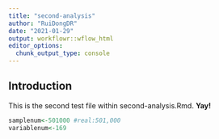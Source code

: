 ```yaml
---
title: "second-analysis"
author: "RuiDongDR"
date: "2021-01-29"
output: workflowr::wflow_html
editor_options:
  chunk_output_type: console
---
```


## Introduction
This is the second test file within second-analysis.Rmd.
**Yay!**
```r
samplenum<-501000 #real:501,000
variablenum<-169
```

